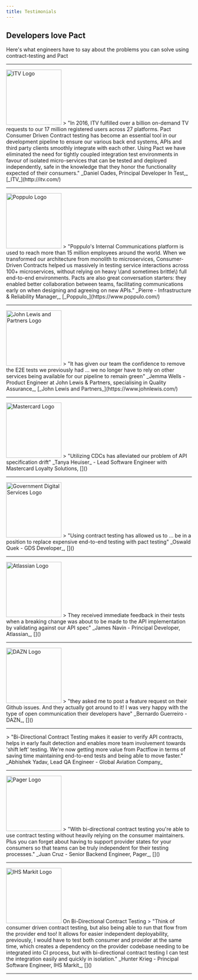 ```yaml
---
title: Testimonials
---
```




## Developers love Pact

Here's what engineers have to say about the problems you can solve using contract-testing and Pact


<div className="mainContainer container">
  <hr/>
  <div padding={['bottom', 'top']}>
    <div padding={['bottom', 'top']}>
      <div className="showcaseSection">
        <img src="/img/itv-logo-for-white-backgrounds.png" alt="ITV Logo" width="150" />
        <MarkdownBlock> > "In 2016, ITV fulfilled over a billion on-demand TV requests to our 17 million registered users across 27 platforms. Pact Consumer Driven Contract testing has become an essential tool in our development pipeline to ensure our various back end systems, APIs and third party clients smoothly integrate with each other. Using Pact we have eliminated the need for tightly coupled integration test environments in favour of isolated micro-services that can be tested and deployed independently, safe in the knowledge that they honor the functionality expected of their consumers."</MarkdownBlock>
        <MarkdownBlock> _Daniel Oades, Principal Developer In Test,_ [_ITV_](http://itv.com/)</MarkdownBlock>
      </div>
  </div>
  <hr/>
  <div padding={['bottom', 'top']}>
    <div className="showcaseSection">
      <img src="/img/poppulo.png" alt="Poppulo Logo" width="150" />
      <MarkdownBlock> > "Poppulo's Internal Communications platform is used to reach more than 15 million employees around the world. When we transformed our architecture from monolith to microservices, Consumer-Driven Contracts helped us massively in testing service interactions across 100+ microservices, without relying on heavy \(and sometimes brittle\) full end-to-end environments. Pacts are also great conversation starters: they enabled better collaboration between teams, facilitating communications early on when designing and agreeing on new APIs."</MarkdownBlock>
      <MarkdownBlock> _Pierre - Infrastructure & Reliability Manager,_ [_Poppulo_](https://www.poppulo.com/)</MarkdownBlock>
      </div>
    </div>
  <hr/>
  <div padding={['bottom', 'top']}>
    <div className="showcaseSection">
      <img src="/img/logos/brand/john-lewis.png" alt="John Lewis and Partners Logo" width="150" />
      <MarkdownBlock> > "It has given our team the confidence to remove the E2E tests we previously had ... we no longer have to rely on other services being available for our pipeline to remain green"</MarkdownBlock>
      <MarkdownBlock> _Jemma Wells - Product Engineer at John Lewis &amp; Partners, specialising in Quality Assurance_, [_John Lewis and Partners_](https://www.johnlewis.com/)</MarkdownBlock>
      </div>
    </div>
  <hr/>
  <div padding={['bottom', 'top']}>
    <div className="showcaseSection">
      <img src="/img/logos/brand/mc_vrt_pos.svg" alt="Mastercard Logo" width="150" />
      <MarkdownBlock> > "Utilizing CDCs has alleviated our problem of API specification drift"</MarkdownBlock>
      <MarkdownBlock> _Tanya Heuiser_ - Lead Software Engineer with Mastercard Loyalty Solutions, []()</MarkdownBlock>
      </div>
    </div>
  <hr/>
  <div padding={['bottom', 'top']}>
    <div className="showcaseSection">
      <img src="/img/logos/brand/govuk.png" alt="Government Digital Services Logo" width="150" />
      <MarkdownBlock> > "Using contract testing has allowed us to ... be in a position to replace expensive end-to-end testing with pact testing"</MarkdownBlock>
      <MarkdownBlock> _Oswald Quek - GDS Developer_, []()</MarkdownBlock>
      </div>
    </div>
  <hr/>
  <div padding={['bottom', 'top']}>
    <div className="showcaseSection">
      <img src="/img/logos/brand/atlassian.svg" alt="Atlassian Logo" width="150" />
      <MarkdownBlock> > They received immediate feedback in their tests when a breaking change was about to be made to the API implementation by validating against our API spec"</MarkdownBlock>
      <MarkdownBlock> _James Navin - Principal Developer, Atlassian_, []()</MarkdownBlock>
      </div>
    </div>
  <hr/>
  <div padding={['bottom', 'top']}>
    <div className="showcaseSection">
      <img src="/img/logos/brand/dazn.png" alt="DAZN Logo" width="150" />
      <MarkdownBlock> > "they asked me to post a feature request on their Github issues. And they actually got around to it! I was very happy with the type of open communication their developers have"</MarkdownBlock>
      <MarkdownBlock> _Bernardo Guerreiro - DAZN_, []()</MarkdownBlock>
      </div>
    </div>
  <hr/>
  <div padding={['bottom', 'top']}>
    <div className="showcaseSection">
      <MarkdownBlock> > "Bi-Directional Contract Testing makes it easier to verify API contracts, helps in early fault detection and enables more team involvement towards 'shift left' testing. We're now getting more value from Pactflow in terms of saving time maintaining end-to-end tests and being able to move faster."</MarkdownBlock>
      <MarkdownBlock> _Abhishek Yadav, Lead QA Engineer - Global Aviation Company_</MarkdownBlock>
      </div>
    </div>
  <hr/>
  <div padding={['bottom', 'top']}>
    <div className="showcaseSection">
      <img src="/img/logos/brand/pager.png" alt="Pager Logo" width="150" />
      <MarkdownBlock> > "With bi-directional contract testing you're able to use contract testing without heavily relying on the consumer maintainers. Plus you can forget about having to support provider states for your consumers so that teams can be truly independent for their testing processes."</MarkdownBlock>
      <MarkdownBlock> _Juan Cruz - Senior Backend Engineer, Pager_, []()</MarkdownBlock>
      </div>
    </div>
  <hr/>
  <div padding={['bottom', 'top']}>
    <div className="showcaseSection">
      <img src="/img/logos/brand/ihsmarkit.png" alt="IHS Markit Logo" width="150" />
      <MarkdownBlock> On Bi-Directional Contract Testing</MarkdownBlock>
      <MarkdownBlock> > "Think of consumer driven contract testing, but also being able to run that flow from the provider end too! It allows for easier independent deployability, previously, I would have to test both consumer and provider at the same time, which creates a dependency on the provider codebase needing to be integrated into CI process, but with bi-directional contract testing I can test the integration easily and quickly in isolation."</MarkdownBlock>
      <MarkdownBlock>_Hunter Krieg - Principal Software Engineer, IHS Markit_, []()</MarkdownBlock>
      </div>
    </div>
  <hr/>

  </div>
</div>

